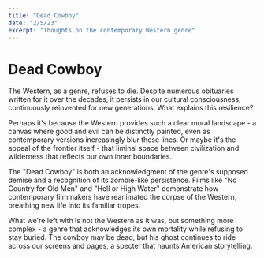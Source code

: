```yaml
---
title: "Dead Cowboy"
date: "2/5/23"
excerpt: "Thoughts on the contemporary Western genre"
---
```


# Dead Cowboy

The Western, as a genre, refuses to die. Despite numerous obituaries written for it over the decades, it persists in our cultural consciousness, continuously reinvented for new generations. What explains this resilience?

Perhaps it's because the Western provides such a clear moral landscape - a canvas where good and evil can be distinctly painted, even as contemporary versions increasingly blur these lines. Or maybe it's the appeal of the frontier itself - that liminal space between civilization and wilderness that reflects our own inner boundaries.

The "Dead Cowboy" is both an acknowledgment of the genre's supposed demise and a recognition of its zombie-like persistence. Films like "No Country for Old Men" and "Hell or High Water" demonstrate how contemporary filmmakers have reanimated the corpse of the Western, breathing new life into its familiar tropes.

What we're left with is not the Western as it was, but something more complex - a genre that acknowledges its own mortality while refusing to stay buried. The cowboy may be dead, but his ghost continues to ride across our screens and pages, a specter that haunts American storytelling.
